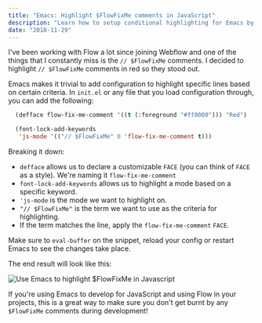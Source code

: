 ```yaml
---
title: "Emacs: Highlight $FlowFixMe comments in JavaScript"
description: "Learn how to setup conditional highlighting for Emacs by writing emacs-lisp to highlight $FlowFixMe"
date: "2018-11-29"
---
```


I've been working with Flow a lot since joining Webflow and one of the things that I constantly miss is the `// $FlowFixMe` comments. I decided to highlight `// $FlowFixMe` comments in red so they stood out.

Emacs makes it trivial to add configuration to highlight specific lines based on certain criteria. In `init.el` or any file that you load configuration through, you can add the following:

```lisp
  (defface flow-fix-me-comment '((t (:foreground "#ff0000"))) "Red")

  (font-lock-add-keywords
   'js-mode '(("// $FlowFixMe" 0 'flow-fix-me-comment t)))
```

Breaking it down:

- `defface` allows us to declare a customizable `FACE` (you can think of `FACE` as a style). We're naming it `flow-fix-me-comment`
- `font-lock-add-keywords` allows us to highlight a mode based on a specific keyword.
- `'js-mode` is the mode we want to highlight on.
- `"// $FlowFixMe"` is the term we want to use as the criteria for highlighting.
- If the term matches the line, apply the `flow-fix-me-comment` `FACE`.

Make sure to `eval-buffer` on the snippet, reload your config or restart Emacs to see the changes take place.

The end result will look like this:

![Use Emacs to highlight $FlowFixMe in Javascript](/img/flowfixme.png)

If you're using Emacs to develop for JavaScript and using Flow in your projects, this is a great way to make sure you don't get burnt by any `$FlowFixMe` comments during development!

